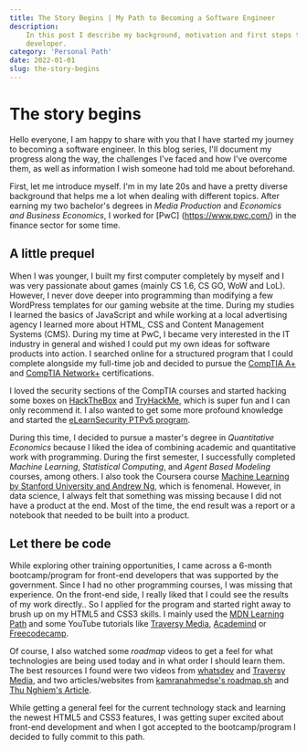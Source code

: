 ```yaml
---
title: The Story Begins | My Path to Becoming a Software Engineer
description:
    In this post I describe my background, motivation and first steps to become a software
    developer.
category: 'Personal Path'
date: 2022-01-01
slug: the-story-begins
---
```


# The story begins

Hello everyone, I am happy to share with you that I have started my journey to becoming a software
engineer. In this blog series, I'll document my progress along the way, the challenges I've faced
and how I've overcome them, as well as information I wish someone had told me about beforehand.

First, let me introduce myself. I'm in my late 20s and have a pretty diverse background that helps
me a lot when dealing with different topics. After earning my two bachelor's degrees in _Media
Production_ and _Economics and Business Economics_, I worked for [PwC] (https://www.pwc.com/) in the
finance sector for some time.

## A little prequel

When I was younger, I built my first computer completely by myself and I was very passionate about
games (mainly CS 1.6, CS GO, WoW and LoL). However, I never dove deeper into programming than
modifying a few WordPress templates for our gaming website at the time. During my studies I learned
the basics of JavaScript and while working at a local advertising agency I learned more about HTML,
CSS and Content Management Systems (CMS). During my time at PwC, I became very interested in the IT
industry in general and wished I could put my own ideas for software products into action. I
searched online for a structured program that I could complete alongside my full-time job and
decided to pursue the [CompTIA A+](https://www.comptia.org/certifications/a) and
[CompTIA Network+](https://www.comptia.org/certifications/network) certifications.

I loved the security sections of the CompTIA courses and started hacking some boxes on
[HackTheBox](https://www.hackthebox.com/) and [TryHackMe](https://tryhackme.com/), which is super
fun and I can only recommend it. I also wanted to get some more profound knowledge and started the
[eLearnSecurity PTPv5 program](https://legacy.elearnsecurity.com/course/penetration_testing/).

During this time, I decided to pursue a master's degree in _Quantitative Economics_ because I liked
the idea of combining academic and quantitative work with programming. During the first semester, I
successfully completed _Machine Learning_, _Statistical Computing_, and _Agent Based Modeling_
courses, among others. I also took the Coursera course
[Machine Learning by Stanford University and Andrew Ng](https://www.coursera.org/learn/machine-learning),
which is fenomenal. However, in data science, I always felt that something was missing because I did
not have a product at the end. Most of the time, the end result was a report or a notebook that
needed to be built into a product.

## Let there be code

While exploring other training opportunities, I came across a 6-month bootcamp/program for front-end
developers that was supported by the government. Since I had no other programming courses, I was
missing that experience. On the front-end side, I really liked that I could see the results of my
work directly.. So I applied for the program and started right away to brush up on my HTML5 and CSS3
skills. I mainly used the [MDN Learning Path](https://developer.mozilla.org/en-US/docs/Learn) and
some YouTube tutorials like [Traversy Media](https://www.youtube.com/c/TraversyMedia),
[Academind](https://www.youtube.com/c/Academind) or
[Freecodecamp](https://www.youtube.com/c/Freecodecamp).

Of course, I also watched some _roadmap_ videos to get a feel for what technologies are being used
today and in what order I should learn them. The best resources I found were two videos from
[whatsdev](https://www.youtube.com/watch?v=vtsvokdIqwY) and
[Traversy Media](https://www.youtube.com/watch?v=EqzUcMzfV1w&t=2253s), and two articles/websites
from [kamranahmedse's roadmap.sh](https://roadmap.sh/frontend) and
[Thu Nghiem's Article](https://www.freecodecamp.org/news/how-to-learn-web-dev-in-2021-roadmap/).

While getting a general feel for the current technology stack and learning the newest HTML5 and CSS3
features, I was getting super excited about front-end development and when I got accepted to the
bootcamp/program I decided to fully commit to this path.

